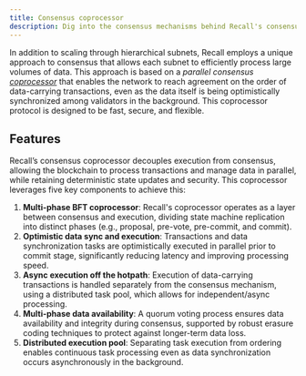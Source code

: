 ```yaml
---
title: Consensus coprocessor
description: Dig into the consensus mechanisms behind Recall's consensus mechanisms.
---
```


In addition to scaling through hierarchical subnets, Recall employs a unique approach to consensus
that allows each subnet to efficiently process large volumes of data. This approach is based on a
_parallel consensus [coprocessor](https://vitalik.eth.limo/general/2024/09/02/gluecp.html)_ that
enables the network to reach agreement on the order of data-carrying transactions, even as the data
itself is being optimistically synchronized among validators in the background. This coprocessor
protocol is designed to be fast, secure, and flexible.

## Features

Recall’s consensus coprocessor decouples execution from consensus, allowing the blockchain to
process transactions and manage data in parallel, while retaining deterministic state updates and
security. This coprocessor leverages five key components to achieve this:

1. **Multi-phase BFT coprocessor**: Recall's coprocessor operates as a layer between consensus and
   execution, dividing state machine replication into distinct phases (e.g., proposal, pre-vote,
   pre-commit, and commit).
2. **Optimistic data sync and execution**: Transactions and data synchronization tasks are
   optimistically executed in parallel prior to commit stage, significantly reducing latency and
   improving processing speed.
3. **Async execution off the hotpath**: Execution of data-carrying transactions is handled
   separately from the consensus mechanism, using a distributed task pool, which allows for
   independent/async processing.
4. **Multi-phase data availability**: A quorum voting process ensures data availability and
   integrity during consensus, supported by robust erasure coding techniques to protect against
   longer-term data loss.
5. **Distributed execution pool**: Separating task execution from ordering enables continuous task
   processing even as data synchronization occurs asynchronously in the background.
